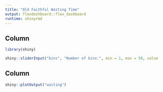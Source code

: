 ```yaml
---
title: "Old Faithful Waiting Time"
output: flexdashboard::flex_dashboard
runtime: shinyrmd
---
```


Column {.sidebar}
-------------------------------------------------------------

```r
library(shiny)

shiny::sliderInput("bins", "Number of bins:", min = 1, max = 50, value = 30)
```

Column
-------------------------------------------------------------

```r
shiny::plotOutput("waiting")
```